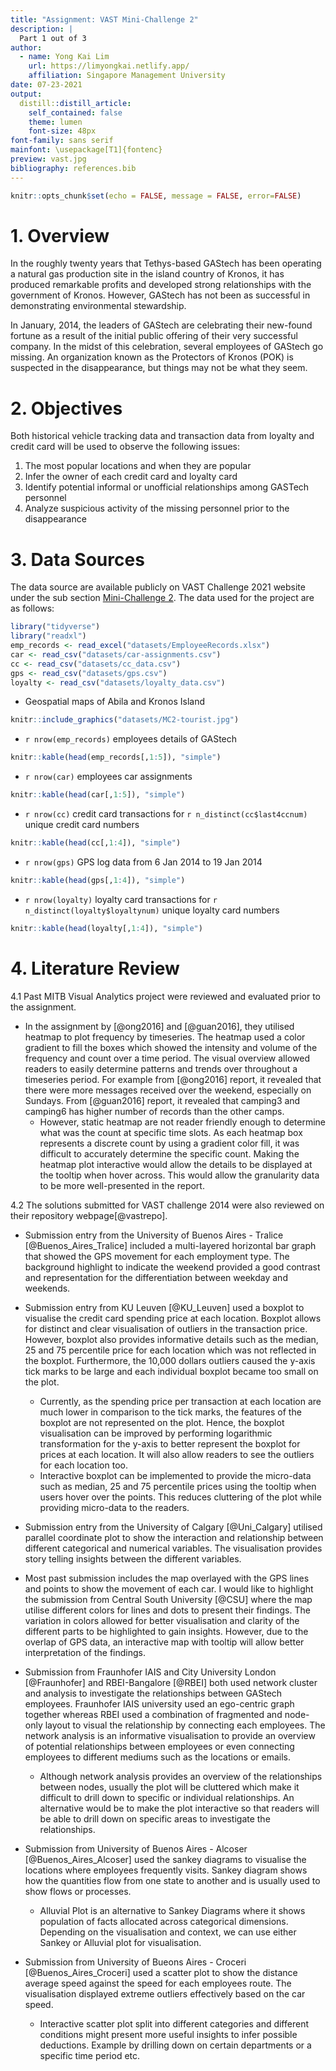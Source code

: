 ```yaml
---
title: "Assignment: VAST Mini-Challenge 2"
description: |
  Part 1 out of 3
author:
  - name: Yong Kai Lim
    url: https://limyongkai.netlify.app/
    affiliation: Singapore Management University
date: 07-23-2021
output:
  distill::distill_article:
    self_contained: false
    theme: lumen
    font-size: 48px 
font-family: sans serif
mainfont: \usepackage[T1]{fontenc}
preview: vast.jpg
bibliography: references.bib
---
```



```r
knitr::opts_chunk$set(echo = FALSE, message = FALSE, error=FALSE)
```

# 1. Overview
In the roughly twenty years that Tethys-based GAStech has been operating a natural gas production site in the island country of Kronos, it has produced remarkable profits and developed strong relationships with the government of Kronos. However, GAStech has not been as successful in demonstrating environmental stewardship.

In January, 2014, the leaders of GAStech are celebrating their new-found fortune as a result of the initial public offering of their very successful company. In the midst of this celebration, several employees of GAStech go missing. An organization known as the Protectors of Kronos (POK) is suspected in the disappearance, but things may not be what they seem.

# 2. Objectives
Both historical vehicle tracking data and transaction data from loyalty and credit card will be used to observe the following issues:

1. The most popular locations and when they are popular
2. Infer the owner of each credit card and loyalty card
3. Identify potential informal or unofficial relationships among GASTech personnel
4. Analyze suspicious activity of the missing personnel prior to the disappearance


# 3. Data Sources
The data source are available publicly on VAST Challenge 2021 website under the sub section [Mini-Challenge 2](https://vast-challenge.github.io/2021/MC2.html). The data used for the project are as follows:

```r
library("tidyverse")
library("readxl")
emp_records <- read_excel("datasets/EmployeeRecords.xlsx")
car <- read_csv("datasets/car-assignments.csv")
cc <- read_csv("datasets/cc_data.csv")
gps <- read_csv("datasets/gps.csv")
loyalty <- read_csv("datasets/loyalty_data.csv")
```
* Geospatial maps of  Abila and Kronos Island

```r
knitr::include_graphics("datasets/MC2-tourist.jpg")
```

* `r nrow(emp_records)` employees details of GAStech

```r
knitr::kable(head(emp_records[,1:5]), "simple")
```

* `r nrow(car)` employees car assignments 

```r
knitr::kable(head(car[,1:5]), "simple")
```

* `r nrow(cc)` credit card transactions for `r n_distinct(cc$last4ccnum)` unique credit card numbers

```r
knitr::kable(head(cc[,1:4]), "simple")
```

* `r nrow(gps)` GPS log data from 6 Jan 2014 to 19 Jan 2014

```r
knitr::kable(head(gps[,1:4]), "simple")
```

* `r nrow(loyalty)` loyalty card transactions for `r n_distinct(loyalty$loyaltynum)` unique loyalty card numbers

```r
knitr::kable(head(loyalty[,1:4]), "simple")
```

# 4. Literature Review
4.1 Past MITB Visual Analytics project were reviewed and evaluated prior to the assignment. 

* In the assignment by [@ong2016] and [@guan2016], they utilised heatmap to plot frequency by timeseries. The heatmap used a color gradient to fill the boxes which showed the intensity and volume of the frequency and count over a time period. The visual overview allowed readers to easily determine patterns and trends over throughout a timeseries period. For example from [@ong2016] report, it revealed that there were more messages received over the weekend, especially on Sundays. From [@guan2016] report, it revealed that camping3 and camping6 has higher number of records than the other camps.
  + However, static heatmap are not reader friendly enough to determine what was the count at specific time slots. As each heatmap box represents a discrete count by using a gradient color fill, it was difficult to accurately determine the specific count. Making the heatmap plot interactive would allow the details to be displayed at the tooltip when  hover across. This would allow the granularity data to be more well-presented in the report.

4.2 The solutions submitted for VAST challenge 2014 were also reviewed on their repository webpage[@vastrepo]. 

* Submission entry from the University of Buenos Aires - Tralice [@Buenos_Aires_Tralice] included a multi-layered horizontal bar graph that showed the GPS movement for each employment type. The background highlight to indicate the weekend provided a good contrast and representation for the differentiation between weekday and weekends. 

* Submission entry from KU Leuven [@KU_Leuven] used a boxplot to visualise the credit card spending price at each location. Boxplot allows for distinct and clear visualisation of outliers in the transaction price. However, boxplot also provides informative details such as the median, 25 and 75 percentile price for each location which was not reflected in the boxplot. Furthermore, the 10,000 dollars outliers caused the y-axis tick marks to be large and each individual boxplot became too small on the plot.
  +  Currently, as the spending price per transaction at each location are much lower in comparison to the tick marks, the features of the boxplot are not represented on the plot. Hence, the boxplot visualisation can be improved by performing logarithmic transformation for the y-axis to better represent the boxplot for prices at each location. It will also allow readers to see the outliers for each location too. 
  + Interactive boxplot can be implemented to provide the micro-data such as median, 25 and 75 percentile prices using the tooltip when users hover over the points. This reduces cluttering of the plot while providing micro-data to the readers.
  
* Submission entry from the University of Calgary [@Uni_Calgary] utilised parallel coordinate plot to show the interaction and relationship between different categorical and numerical variables. The visualisation provides story telling insights between the different variables.

* Most past submission includes the map overlayed with the GPS lines and points to show the movement of each car. I would like to highlight the submission from Central South University [@CSU] where the map utilise different colors for lines and dots to present their findings. The variation in colors allowed for better visualisation and clarity of the different parts to be highlighted to gain insights. However, due to the overlap of GPS data, an interactive map with tooltip will allow better interpretation of the findings.

* Submission from Fraunhofer IAIS and City University London [@Fraunhofer] and RBEI-Bangalore [@RBEI] both used network cluster and analysis to investigate the relationships between GAStech employees. Fraunhofer IAIS university used an ego-centric graph together whereas RBEI used a combination of fragmented and node-only layout to visual the relationship by connecting each employees. The network analysis is an informative visualisation to provide an overview of potential relationships between employees or even connecting employees to different mediums such as the locations or emails.
  + Although network analysis provides an overview of the relationships between nodes, usually the plot will be cluttered which make it difficult to drill down to specific or individual relationships. An alternative would be to make the plot interactive so that readers will be able to drill down on specific areas to investigate the relationships. 

* Submission from University of Buenos Aires - Alcoser [@Buenos_Aires_Alcoser] used the sankey diagrams to visualise the locations where employees frequently visits. Sankey diagram shows how the quantities flow from one state to another and is usually used to show flows or processes. 
  + Alluvial Plot is an alternative to Sankey Diagrams where it shows population of facts allocated across categorical dimensions. Depending on the visualisation and context, we can use either Sankey or Alluvial plot for visualisation.
  
* Submission from University of Bueons Aires - Croceri [@Buenos_Aires_Croceri] used a scatter plot to show the distance average speed against the speed for each employees route. The visualisation displayed extreme outliers effectively based on the car speed. 
  + Interactive scatter plot split into different categories and different conditions might present more useful insights to infer possible deductions. Example by drilling down on certain departments or a specific time period etc.  


